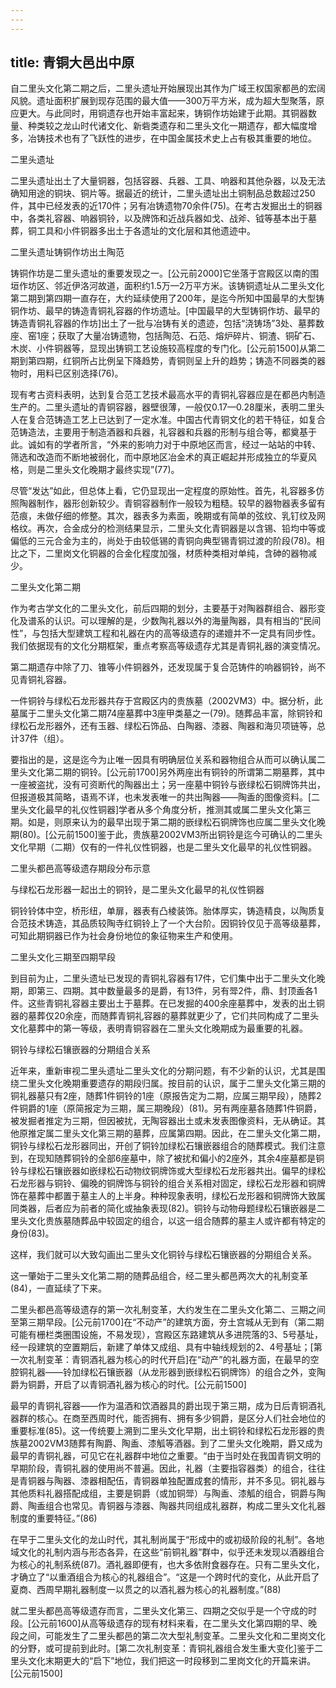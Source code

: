 ```yaml
---
---
---
```

title: 青铜大邑出中原
---




自二里头文化第二期之后，二里头遗址开始展现出其作为广域王权国家都邑的宏阔风貌。遗址面积扩展到现存范围的最大值——300万平方米，成为超大型聚落，原应更大。与此同时，用铜遗存也开始丰富起来，铸铜作坊始建于此期。其铜器数量、种类较之龙山时代诸文化、新砦类遗存和二里头文化一期遗存，都大幅度增多，冶铸技术也有了飞跃性的进步，在中国金属技术史上占有极其重要的地位。

二里头遗址



二里头遗址出土了大量铜器，包括容器、兵器、工具、响器和其他杂器，以及无法确知用途的铜块、铜片等。据最近的统计，二里头遗址出土铜制品总数超过250件，其中已经发表的近170件；另有冶铸遗物70余件(75)。在考古发掘出土的铜器中，各类礼容器、响器铜铃，以及牌饰和近战兵器如戈、战斧、钺等基本出于墓葬，铜工具和小件铜器多出土于各遗址的文化层和其他遗迹中。

二里头遗址铸铜作坊出土陶范



铸铜作坊是二里头遗址的重要发现之一。[公元前2000]它坐落于宫殿区以南的围垣作坊区、邻近伊洛河故道，面积约1.5万—2万平方米。该铸铜遗址从二里头文化第二期到第四期一直存在，大约延续使用了200年，是迄今所知中国最早的大型铸铜作坊、最早的铸造青铜礼容器的作坊遗址。[中国最早的大型铸铜作坊、最早的铸造青铜礼容器的作坊]出土了一批与冶铸有关的遗迹，包括“浇铸场”3处、墓葬数座、窑1座；获取了大量冶铸遗物，包括陶范、石范、熔炉碎片、铜渣、铜矿石、木炭、小件铜器等，显现出铸铜工艺设施较高程度的专门化。[公元前1500]从第二期到第四期，红铜所占比例呈下降趋势，青铜则呈上升的趋势；铸造不同器类的器物时，用料已区别选择(76)。

现有考古资料表明，达到复合范工艺技术最高水平的青铜礼容器应是在都邑内制造生产的。二里头遗址的青铜容器，器壁很薄，一般仅0.17—0.28厘米，表明二里头人在复合范铸造工艺上已达到了一定水准。中国古代青铜文化的若干特征，如复合范铸造法，主要用于制造酒器和兵器，礼容器和兵器的形制与组合等，都奠基于此。诚如有的学者所言，“外来的影响力对于中原地区而言，经过一站站的中转、筛选和改造而不断地被弱化，而中原地区冶金术的真正崛起并形成独立的华夏风格，则是二里头文化晚期才最终实现”(77)。

尽管“发达”如此，但总体上看，它仍显现出一定程度的原始性。首先，礼容器多仿照陶器制作，器形创新较少。青铜容器制作一般较为粗糙。较早的器物器表多留有范痕，未做仔细的修整。其次，器表多为素面，晚期或有简单的弦纹、乳钉纹及网格纹。再次，合金成分的检测结果显示，二里头文化青铜器是以含锡、铅均中等或偏低的三元合金为主的，尚处于由较低锡的青铜向典型锡青铜过渡的阶段(78)。相比之下，二里岗文化铜器的合金化程度加强，材质种类相对单纯，含砷的器物减少。





二里头文化第二期


作为考古学文化的二里头文化，前后四期的划分，主要基于对陶器群组合、器形变化及谱系的认识。可以理解的是，少数陶礼器以外的海量陶器，具有相当的“民间性”，与包括大型建筑工程和礼器在内的高等级遗存的递嬗并不一定具有同步性。我们依据现有的文化分期框架，重点考察高等级遗存尤其是青铜礼器的演变情况。

第二期遗存中除了刀、锥等小件铜器外，还发现属于复合范铸件的响器铜铃，尚不见青铜礼容器。

一件铜铃与绿松石龙形器共存于宫殿区内的贵族墓（2002VM3）中。据分析，此墓属于二里头文化第二期74座墓葬中3座甲类墓之一(79)。随葬品丰富，除铜铃和绿松石龙形器外，还有玉器、绿松石饰品、白陶器、漆器、陶器和海贝项链等，总计37件（组）。

要指出的是，这是迄今为止唯一因具有明确层位关系和器物组合从而可以确认属二里头文化第二期的铜铃。[公元前1700]另外两座出有铜铃的所谓第二期墓葬，其中一座被盗扰，没有可资断代的陶器出土；另一座墓中铜铃与嵌绿松石铜牌饰共出，但报道极其简略，语焉不详，也未发表唯一的共出陶器——陶盉的图像资料。[二里头文化最早的礼仪性铜器]学者从多个角度分析，推测其或属二里头文化第三期。如是，则原来认为的最早出现于第二期的嵌绿松石铜牌饰也应属二里头文化晚期(80)。[公元前1500]鉴于此，贵族墓2002VM3所出铜铃是迄今可确认的二里头文化早期（二期）仅有的一件礼仪性铜器，也是二里头文化最早的礼仪性铜器。

二里头都邑高等级遗存期段分布示意



与绿松石龙形器一起出土的铜铃，是二里头文化最早的礼仪性铜器



铜铃铃体中空，桥形纽，单扉，器表有凸棱装饰。胎体厚实，铸造精良，以陶质复合范技术铸造，其品质较陶寺红铜铃上了一个大台阶。因铜铃仅见于高等级墓葬，可知此期铜器已作为社会身份地位的象征物来生产和使用。





二里头文化三期至四期早段


到目前为止，二里头遗址已发现的青铜礼容器有17件，它们集中出于二里头文化晚期，即第三、四期。其中数量最多的是爵，有13件，另有斝2件，鼎、封顶盉各1件。这些青铜礼容器主要出土于墓葬。在已发掘的400余座墓葬中，发表的出土铜器的墓葬仅20余座，而随葬青铜礼容器的墓葬就更少了，它们共同构成了二里头文化墓葬中的第一等级，表明青铜容器在二里头文化晚期成为最重要的礼器。

铜铃与绿松石镶嵌器的分期组合关系



近年来，重新审视二里头遗址二里头文化的分期问题，有不少新的认识，尤其是围绕二里头文化晚期重要遗存的期段归属。按目前的认识，属于二里头文化第三期的铜礼器墓只有2座，随葬1件铜铃的1座（原报告定为二期，应属三期早段），随葬2件铜爵的1座（原简报定为三期，属三期晚段）(81)。另有两座墓各随葬1件铜爵，被发掘者推定为三期，但因被扰，无陶容器出土或未发表图像资料，无从确证。其他原推定属二里头文化第三期的墓葬，应属第四期。因此，在二里头文化第二期，铜铃与绿松石龙形器同出，开创了铜铃加绿松石镶嵌器组合的随葬模式。我们注意到，在现知随葬铜铃的全部6座墓中，除了被扰和偏小的2座外，其余4座墓都是铜铃与绿松石镶嵌器如嵌绿松石动物纹铜牌饰或大型绿松石龙形器共出。偏早的绿松石龙形器与铜铃、偏晚的铜牌饰与铜铃的组合关系相对固定，绿松石龙形器和铜牌饰在墓葬中都置于墓主人的上半身。种种现象表明，绿松石龙形器和铜牌饰大致属同类器，后者应为前者的简化或抽象表现(82)。铜铃与动物母题绿松石镶嵌器是二里头文化贵族墓随葬品中较固定的组合，以这一组合随葬的墓主人或许都有特定的身份(83)。

这样，我们就可以大致勾画出二里头文化铜铃与绿松石镶嵌器的分期组合关系。

这一肇始于二里头文化第二期的随葬品组合，经二里头都邑两次大的礼制变革(84)，一直延续了下来。

二里头都邑高等级遗存的第一次礼制变革，大约发生在二里头文化第二、三期之间至第三期早段。[公元前1700]在“不动产”的建筑方面，夯土宫城从无到有（第二期可能有栅栏类圈围设施，不易发现），宫殿区东路建筑从多进院落的3、5号基址，经一段建筑的空置期后，新建了单体又成组、具有中轴线规划的2、4号基址；[第一次礼制变革：青铜酒礼器为核心的时代开启]在“动产”的礼器方面，在最早的空腔铜礼器——铃加绿松石镶嵌器（从龙形器到嵌绿松石铜牌饰）的组合之外，变陶爵为铜爵，开启了以青铜酒礼器为核心的时代。[公元前1500]

最早的青铜礼容器——作为温酒和饮酒器具的爵出现于第三期，成为日后青铜酒礼器群的核心。在商至西周时代，能否拥有、拥有多少铜爵，是区分人们社会地位的重要标准(85)。这一传统要上溯到二里头文化早期，出土铜铃和绿松石龙形器的贵族墓2002VM3随葬有陶爵、陶盉、漆觚等酒器。到了二里头文化晚期，爵又成为最早的青铜礼器，可见它在礼器群中地位之重要。“由于当时处在我国青铜文明的早期阶段，青铜礼器的使用尚不普遍。因此，礼器（主要指容器类）的组合，往往是青铜器与陶器、漆器相配伍，青铜器单独配置成套的情形，并不多见。铜礼器与其他质料礼器搭配成组，主要是铜爵（或加铜斝）与陶盉、漆觚的组合，铜爵与陶爵、陶盉组合也常见。青铜器与漆器、陶器共同组成礼器群，构成二里头文化礼器制度的重要特征。”(86)

在早于二里头文化的龙山时代，其礼制尚属于“形成中的或初级阶段的礼制”。各地域文化的礼制内涵与形态各异，在这些“前铜礼器”群中，似乎还未发现以酒器组合为核心的礼制系统(87)。酒礼器即便有，也大多依附食器存在。只有二里头文化，才确立了“以重酒组合为核心的礼器组合”。“这是一个跨时代的变化，从此开启了夏商、西周早期礼器制度一以贯之的以酒礼器为核心的礼器制度。”(88)

就二里头都邑高等级遗存而言，二里头文化第三、四期之交似乎是一个守成的时段。[公元前1600]从高等级遗存的现有材料来看，在二里头文化第四期的早、晚段之间，可能发生了二里头都邑的第二次大型礼制变革。二里头文化和二里岗文化的分野，或可提前到此时。[第二次礼制变革：青铜礼器组合发生重大变化]鉴于二里头文化末期更大的“启下”地位，我们把这一时段移到二里岗文化的开篇来讲。[公元前1500]